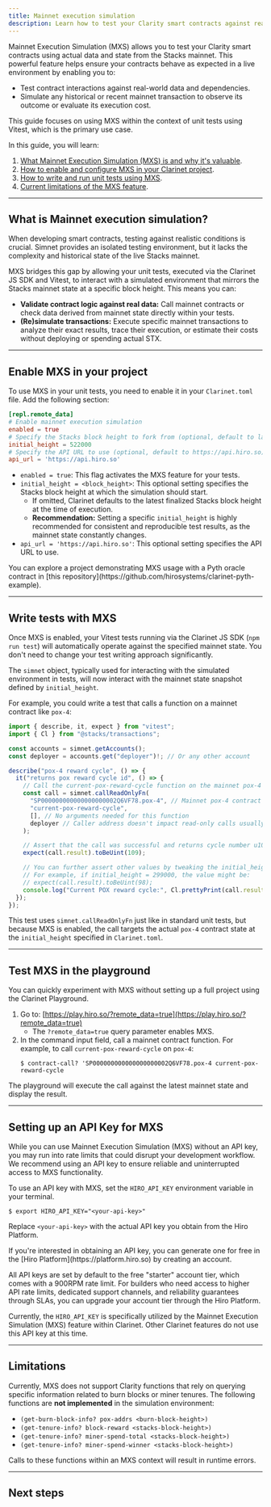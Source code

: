 ```yaml
---
title: Mainnet execution simulation
description: Learn how to test your Clarity smart contracts against real-world Mainnet data using the Clarinet JS SDK's Mainnet Execution Simulation (MXS) feature.
---
```


Mainnet Execution Simulation (MXS) allows you to test your Clarity smart contracts using actual data and state from the Stacks mainnet. This powerful feature helps ensure your contracts behave as expected in a live environment by enabling you to:

- Test contract interactions against real-world data and dependencies.
- Simulate any historical or recent mainnet transaction to observe its outcome or evaluate its execution cost.

This guide focuses on using MXS within the context of unit tests using Vitest, which is the primary use case.

In this guide, you will learn:

1. [What Mainnet Execution Simulation (MXS) is and why it's valuable](#what-is-mainnet-execution-simulation).
2. [How to enable and configure MXS in your Clarinet project](#enable-mxs-in-your-project).
3. [How to write and run unit tests using MXS](#write-tests-with-mxs).
4. [Current limitations of the MXS feature](#limitations).

---

## What is Mainnet execution simulation?

When developing smart contracts, testing against realistic conditions is crucial. Simnet provides an isolated testing environment, but it lacks the complexity and historical state of the live Stacks mainnet.

MXS bridges this gap by allowing your unit tests, executed via the Clarinet JS SDK and Vitest, to interact with a simulated environment that mirrors the Stacks mainnet state at a specific block height. This means you can:

- **Validate contract logic against real data:** Call mainnet contracts or check data derived from mainnet state directly within your tests.
- **(Re)simulate transactions:** Execute specific mainnet transactions to analyze their exact results, trace their execution, or estimate their costs without deploying or spending actual STX.

---

## Enable MXS in your project

To use MXS in your unit tests, you need to enable it in your `Clarinet.toml` file. Add the following section:

```toml -c
[repl.remote_data]
# Enable mainnet execution simulation
enabled = true
# Specify the Stacks block height to fork from (optional, default to latest)
initial_height = 522000
# Specify the API URL to use (optional, default to https://api.hiro.so)
api_url = 'https://api.hiro.so'
```

- `enabled = true`: This flag activates the MXS feature for your tests.
- `initial_height = <block_height>`: This optional setting specifies the Stacks block height at which the simulation should start.
  - If omitted, Clarinet defaults to the latest finalized Stacks block height at the time of execution.
  - **Recommendation:** Setting a specific `initial_height` is highly recommended for consistent and reproducible test results, as the mainnet state constantly changes.
- `api_url = 'https://api.hiro.so'`: This optional setting specifies the API URL to use.

<Callout title="Example Project">
You can explore a project demonstrating MXS usage with a Pyth oracle contract in [this repository](https://github.com/hirosystems/clarinet-pyth-example).
</Callout>

---

## Write tests with MXS

Once MXS is enabled, your Vitest tests running via the Clarinet JS SDK (`npm run test`) will automatically operate against the specified mainnet state. You don't need to change your test writing approach significantly.

The `simnet` object, typically used for interacting with the simulated environment in tests, will now interact with the mainnet state snapshot defined by `initial_height`.

For example, you could write a test that calls a function on a mainnet contract like `pox-4`:

```ts -cn
import { describe, it, expect } from "vitest";
import { Cl } from "@stacks/transactions";

const accounts = simnet.getAccounts();
const deployer = accounts.get("deployer")!; // Or any other account

describe("pox-4 reward cycle", () => {
  it("returns pox reward cycle id", () => {
    // Call the current-pox-reward-cycle function on the mainnet pox-4 contract
    const call = simnet.callReadOnlyFn(
      "SP000000000000000000002Q6VF78.pox-4", // Mainnet pox-4 contract principal
      "current-pox-reward-cycle",
      [], // No arguments needed for this function
      deployer // Caller address doesn't impact read-only calls usually
    );

    // Assert that the call was successful and returns cycle number u109
    expect(call.result).toBeUint(109);

    // You can further assert other values by tweaking the initial_height in `Clarinet.toml`
    // For example, if initial_height = 299000, the value might be:
    // expect(call.result).toBeUint(98);
    console.log("Current POX reward cycle:", Cl.prettyPrint(call.result));
  });
});

```

This test uses `simnet.callReadOnlyFn` just like in standard unit tests, but because MXS is enabled, the call targets the actual `pox-4` contract state at the `initial_height` specified in `Clarinet.toml`.

---

## Test MXS in the playground

You can quickly experiment with MXS without setting up a full project using the Clarinet Playground.

1.  Go to: [https://play.hiro.so/?remote_data=true](https://play.hiro.so/?remote_data=true)
    -   The `?remote_data=true` query parameter enables MXS.
2.  In the command input field, call a mainnet contract function. For example, to call `current-pox-reward-cycle` on `pox-4`:
    ```terminal
    $ contract-call? 'SP000000000000000000002Q6VF78.pox-4 current-pox-reward-cycle
    ```
The playground will execute the call against the latest mainnet state and display the result.

---

## Setting up an API Key for MXS

While you can use Mainnet Execution Simulation (MXS) without an API key, you may run into rate limits that could disrupt your development workflow. We recommend using an API key to ensure reliable and uninterrupted access to MXS functionality.

To use an API key with MXS, set the `HIRO_API_KEY` environment variable in your terminal.

```terminal
$ export HIRO_API_KEY="<your-api-key>"
```

Replace `<your-api-key>` with the actual API key you obtain from the Hiro Platform.

<Callout title='Where can I get an API key?'>
If you're interested in obtaining an API key, you can generate one for free in the [Hiro Platform](https://platform.hiro.so) by creating an account.

All API keys are set by default to the free "starter" account tier, which comes with a 900RPM rate limit. For builders who need access to higher API rate limits, dedicated support channels, and reliability guarantees through SLAs, you can upgrade your account tier through the Hiro Platform.
</Callout>

Currently, the `HIRO_API_KEY` is specifically utilized by the Mainnet Execution Simulation (MXS) feature within Clarinet. Other Clarinet features do not use this API key at this time.

---

## Limitations

Currently, MXS does not support Clarity functions that rely on querying specific information related to burn blocks or miner tenures. The following functions are **not implemented** in the simulation environment:

- `(get-burn-block-info? pox-addrs <burn-block-height>)`
- `(get-tenure-info? block-reward <stacks-block-height>)`
- `(get-tenure-info? miner-spend-total <stacks-block-height>)`
- `(get-tenure-info? miner-spend-winner <stacks-block-height>)`

Calls to these functions within an MXS context will result in runtime errors.

---

## Next steps

<Cards>
  <Card
    href="/stacks/clarinet-js-sdk/references/methods"
    title="SDK Methods" 
    description="Explore the methods available for interacting with simnet."
  />
  <Card
    href="/stacks/clarinet-js-sdk/guides/unit-testing"
    title="Unit Testing Guide"
    description="Review the fundamentals of unit testing Clarity contracts with the Clarinet JS SDK."
  />
</Cards>

